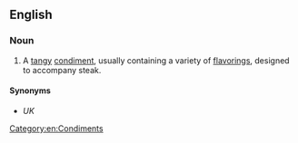 ==English==

===Noun===
{{wikipedia}}
{{en-noun|head=[[steak]] [[sauce]]}}
# A [[tangy]] [[condiment]], usually containing a variety of [[flavoring]]s, designed to accompany steak.

====Synonyms====
* {{l|en|brown sauce}} ''UK''

[[Category:en:Condiments]]